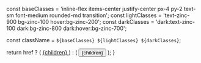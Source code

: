 
  const baseClasses =
    'inline-flex items-center justify-center px-4 py-2 text-sm font-medium rounded-md transition';
  const lightClasses =
    'text-zinc-900 bg-zinc-100 hover:bg-zinc-200';
  const darkClasses =
    'dark:text-zinc-100 dark:bg-zinc-800 dark:hover:bg-zinc-700';

  const className = `${baseClasses} ${lightClasses} ${darkClasses}`;

  return href ? (
    <a href={href} className={className}>
      {children}
    </a>
  ) : (
    <button onClick={onClick} className={className}>
      {children}
    </button>
  );
}
